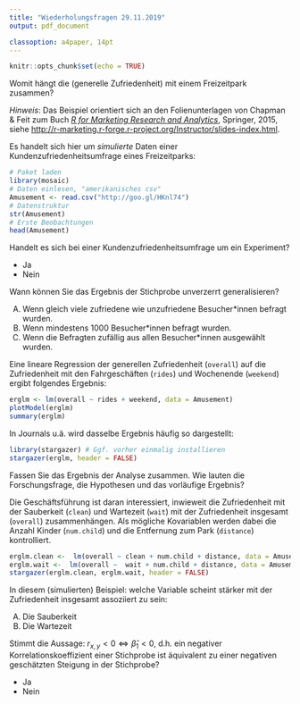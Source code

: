 ```yaml
---
title: "Wiederholungsfragen 29.11.2019"
output: pdf_document

classoption: a4paper, 14pt
---
```


```r
knitr::opts_chunk$set(echo = TRUE)
```


Womit hängt die (generelle Zufriedenheit) mit einem Freizeitpark zusammen?

*Hinweis*: Das Beispiel orientiert sich an den Folienunterlagen von Chapman \& Feit zum Buch [*R for Marketing Research and Analytics*](http://r-marketing.r-forge.r-project.org/), Springer, 2015, siehe [http://r-marketing.r-forge.r-project.org/Instructor/slides-index.html](http://r-marketing.r-forge.r-project.org/Instructor/slides-index.html).

Es handelt sich hier um *simulierte* Daten einer Kundenzufriedenheitsumfrage eines Freizeitparks:

```r
# Paket laden
library(mosaic)
# Daten einlesen, "amerikanisches csv"
Amusement <- read.csv("http://goo.gl/HKnl74")
# Datenstruktur
str(Amusement)
# Erste Beobachtungen
head(Amusement)
```


Handelt es sich bei einer Kundenzufriedenheitsumfrage um ein Experiment?

- Ja
- Nein

\vspace{2cm}

Wann können Sie das Ergebnis der Stichprobe unverzerrt generalisieren?

A.  Wenn gleich viele zufriedene wie unzufriedene Besucher\*innen befragt wurden.
B.  Wenn mindestens 1000 Besucher\*innen befragt wurden.
C.  Wenn die Befragten zufällig aus allen Besucher\*innen ausgewählt wurden.


\newpage

Eine lineare Regression der generellen Zufriedenheit (`overall`) auf die Zufriedenheit mit den Fahrgeschäften (`rides`) und Wochenende (`weekend`) ergibt folgendes Ergebnis:

```r
erglm <- lm(overall ~ rides + weekend, data = Amusement)
plotModel(erglm)
summary(erglm)
```


\newpage 

In Journals u.ä. wird dasselbe Ergebnis häufig so dargestellt:

```r
library(stargazer) # Ggf. vorher einmalig installieren
stargazer(erglm, header = FALSE)
```

Fassen Sie das Ergebnis der Analyse zusammen. Wie lauten die Forschungsfrage, die Hypothesen und das vorläufige Ergebnis?

\newpage 

Die Geschäftsführung ist daran interessiert, inwieweit die Zufriedenheit mit der Sauberkeit (`clean`) und Wartezeit (`wait`) mit der Zufriedenheit insgesamt (`overall`) zusammenhängen. Als mögliche Kovariablen werden dabei die Anzahl Kinder (`num.child`) und die Entfernung zum Park (`distance`) kontrolliert.

```r
erglm.clean <-  lm(overall ~ clean + num.child + distance, data = Amusement)
erglm.wait <-  lm(overall ~  wait + num.child + distance, data = Amusement)
stargazer(erglm.clean, erglm.wait, header = FALSE)
```

In diesem (simulierten) Beispiel: welche Variable scheint stärker mit der Zufriedenheit insgesamt assoziiert zu sein:

A.  Die Sauberkeit
B.  Die Wartezeit


\vspace{2cm}

Stimmt die Aussage: $r_{x,y} < 0 \Leftrightarrow \hat{\beta}_1< 0$, d.h. ein negativer Korrelationskoeffizient einer Stichprobe ist äquivalent zu einer negativen geschätzten Steigung in der Stichprobe?

-  Ja
-  Nein



